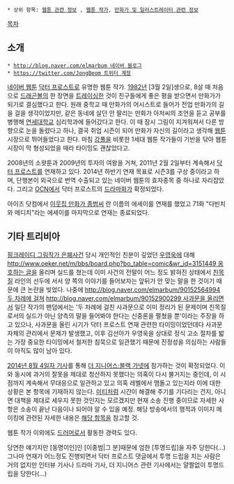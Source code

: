  * 상위 항목: [[웹툰 관련 정보]] , [[웹툰 작가]], [[만화가 및 일러스트레이터 관련 정보]]

[[목차]]

== 소개 ==
 * [[http://blog.naver.com/elmarbum 네이버 블로그]]
 * [[https://twitter.com/JongBeom 트위터 계정]]

[[네이버 웹툰]] [[닥터 프로스트]]로 유명한 웹툰 작가. [[1982년]] [3월 2일]생으로, 8살 때 처음으로 [[드래곤볼]]의 한 장면을 [[트레이싱]]한 것이 친구들에게 좋은 평을 받으면서 만화가가 되기로 결심했다고 한다. 원래 중학교 때 만화가의 어시스트로 들어가 전업 만화가의 길을 걸을 생각이었지만, 같은 동네에 살던 안 팔리는 만화가 아저씨의 조언을 듣고 공부를 병행해 [[연세대학교]] 심리학과에 들어갔다고 한다. 이 때 잠시 그림이 지겨워져서 다른 방향으로 눈을 돌렸다고 하나, 결국 취업 시즌이 되어 만화가 자신의 길이라고 생각해 [[웹툰]] 시장으로 뛰어들었다고 한다. 마침 [[강풀]]을 비롯한 1세대 웹툰 작가들이 기반을 닦아 웹툰 시장이 막 형성되었을 때라 타이밍도 괜찮았다고.

2008년의 소왓툰과 2009년의 투자의 여왕을 거쳐, 2011년 2월 2일부터 계속해서 [[닥터 프로스트]]를 연재하고 있다. 2014년 하반기 연재 목표로 시즌3를 구상 중이라고 하며, 단행본이 외국으로 번역 수출되고 있는 네이버 웹툰의 효자종목 중 하나로 자리잡았다. 그리고 [[OCN]]에서 닥터 프로스트의 [[드라마]]화가 확정되었다.

아이즈 닷컴에서 [http://www.ize.co.kr/articleList.html?aType=i1209&page=3 이웃집 만화가 종범씨] 란 이름의 에세이를 연재를 했었고 71화 "다빈치와 메디치"라는 에세이를 마지막으로 연재는 종료되었다.

== 기타 트리비아 ==
[[핑크레이디 그림작가 은폐사건]] 당시 개인적인 친분이 깊었던 [[우영욱]]에 대해 [[http://www.oeker.net/m/bbs/board.php?bo_table=comic&wr_id=3151449 옹호하는 글]]을 올리며 실드를 쳤는데 이미 사건의 전말이 어느 정도 밝혀진 상태에서 [[친목질]] 라인의 선두에 서서 양 쪽의 이야기를 들어보자는 앞뒤가 안 맞는 말을 한 것이기 때문에 큰 논란을 빚었다. 나중에 [[http://blog.naver.com/elmarbum/90152564994 두 차례에 걸쳐]] [[http://blog.naver.com/elmarbum/90152900299 사과문을 올리면서]] 일단 작가의 팬덤에서는 '두 차례에 걸친 사과문으로 이미 정리가 된 문제이며 친목질로서의 실드가 아닌 양측의 말을 들어봐야 한다는 신중론을 펼쳤을 뿐'이라는 주장을 하고 있으나, 사과문을 올린 시기가 닥터 프로스트 연재 관련한 타이밍이었던데다 사과문 자체의 관리에서 문제가 발생했고, 이후 김선아가 우영욱을 상대로 정식 고소 절차를 밟는 가장 중요한 타이밍에서 철저한 침묵으로 일관했기 때문에 진정성을 의심하는 사람들이 아직도 많이 남아 있다.

[http://news.naver.com/main/read.nhn?mode=LSD&mid=sec&sid1=106&oid=241&aid=0002238043 2014년 8월 4일자 기사]를 통해 [[더 지니어스:블랙 가넷]]에 참가하는 것이 확정되었다. 이와 동시에 과거의 잘못을 제대로 청산하지 못했다는 의혹이 다시 불거지는 중인데, 이 시점까지 계속해서 무대응으로 일관하고 있고 의혹 레벨에서 맴돌고 있는지라 이에 대한 상황은 본 항목에 기재하지 않는다. [[미티]]처럼 시간이 해결해 주기를 기다리는 건지, 아니면 대책을 제대로 세우지 못한 것인지는 모르겠지만 현재 소송 진행 중이므로 자세한 사항은 소송이 끝난 다음이나 되어야 알 수 있을 예정. 해당 방송에서의 행적과 이미지 메이킹에 관련된 자세한 내용은 [[/더 지니어스|해당 항목]]을 참고할 것.

웹툰 작가 이외에도 [[드러머]]로서 활동한 경력도 있다.

당연한 얘기지만 [동명이인]인 [이종범|그 분]때문에 엄한 [투명드립]을 자주 당한다(...) 그나마 연재가 어느정도 진행되면서 닥터 프로스트 댓글에서 투명 드립을 치는 사람은 거의 없지만 인터뷰 기사나 드라마 기사, 더 지니어스 관련 기사에서는 얄짤없이 투명드립을 당한다(...)
